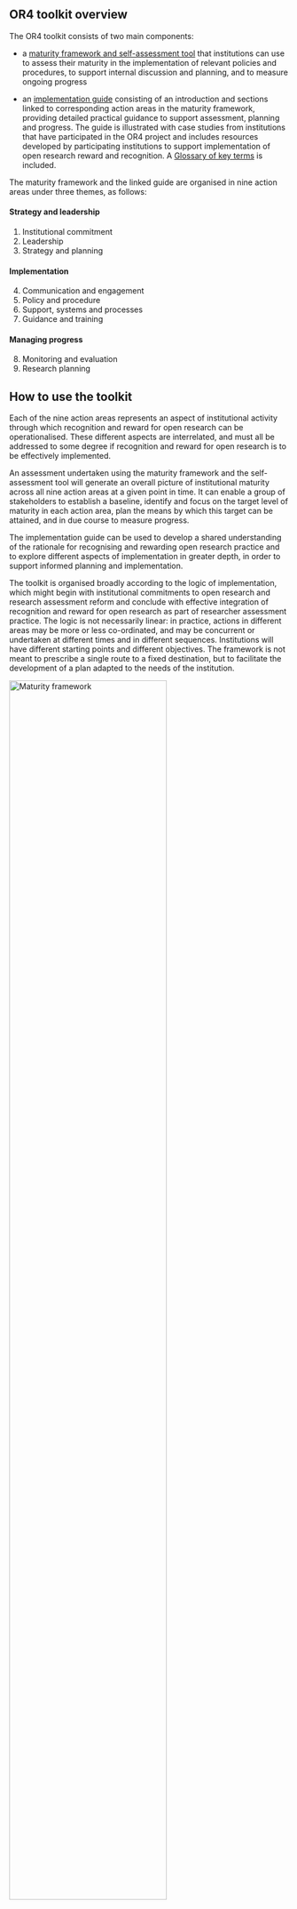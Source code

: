 <!-- add graphic links to MF and guide contents page -->

:::{.column-body-outset}
# OR4 toolkit overview

The OR4 toolkit consists of two main components:

- a [maturity framework and self-assessment tool](maturity-framework.qmd) that institutions can use to assess their maturity in the implementation of relevant policies and procedures, to support internal discussion and planning, and to measure ongoing progress 

- an [implementation guide](guide-contents.qmd) consisting of an introduction and sections linked to corresponding action areas in the maturity framework, providing detailed practical guidance to support assessment, planning and progress. The guide is illustrated with case studies from institutions that have participated in the OR4 project and includes resources developed by participating institutions to support implementation of open research reward and recognition. A [Glossary of key terms](glossary.qmd) is included.

The maturity framework and the linked guide are organised in nine action areas under three themes, as follows: 

#### Strategy and leadership
1. Institutional commitment
2. Leadership
3. Strategy and planning

#### Implementation
4. Communication and engagement
5. Policy and procedure
6. Support, systems and processes 
7. Guidance and training

#### Managing progress
8. Monitoring and evaluation
9. Research planning

## How to use the toolkit

Each of the nine action areas represents an aspect of institutional activity through which recognition and reward for open research can be operationalised. These different aspects are interrelated, and must all be addressed to some degree if recognition and reward for open research is to be effectively implemented. 

An assessment undertaken using the maturity framework and the self-assessment tool will generate an overall picture of institutional maturity across all nine action areas at a given point in time. It can enable a group of stakeholders to establish a baseline, identify and focus on the target level of maturity in each action area, plan the means by which this target can be attained, and in due course to measure progress.

The implementation guide can be used to develop a shared understanding of the rationale for recognising and rewarding open research practice and to explore different aspects of implementation in greater depth, in order to support informed planning and implementation.

The toolkit is organised broadly according to the logic of implementation, which might begin with institutional commitments to open research and research assessment reform and conclude with effective integration of recognition and reward for open research as part of researcher assessment practice. The logic is not necessarily linear: in practice, actions in different areas may be more or less co-ordinated, and may be concurrent or undertaken at different times and in different sequences. Institutions will have different starting points and different objectives. The framework is not meant to prescribe a single route to a fixed destination, but to facilitate the development of a plan adapted to the needs of the institution. 


::: {layout-ncol=2}

[![Maturity framework](images/logos/logo.png){width="75%"}](maturity-framework.qmd)

[![Implementation guide](images/logos/logo.png){width="75%"}](guide-contents.qmd)
:::
:::
